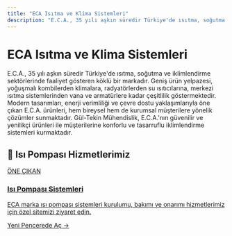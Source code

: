 ```yaml
---
title: "ECA Isıtma ve Klima Sistemleri"
description: "E.C.A., 35 yılı aşkın süredir Türkiye'de ısıtma, soğutma ve iklimlendirme sektörlerinde faaliyet gösteren köklü bir markadır. Geniş ürün yelpazesi, yoğuşmalı..."
---
```


# ECA Isıtma ve Klima Sistemleri

E.C.A., 35 yılı aşkın süredir Türkiye'de ısıtma, soğutma ve iklimlendirme sektörlerinde faaliyet gösteren köklü bir markadır. Geniş ürün yelpazesi, yoğuşmalı kombilerden klimalara, radyatörlerden su ısıtıcılarına, merkezi ısıtma sistemlerinden vana ve armatürlere kadar çeşitlilik göstermektedir. Modern tasarımları, enerji verimliliği ve çevre dostu yaklaşımlarıyla öne çıkan E.C.A. ürünleri, hem bireysel hem de kurumsal müşterilere yönelik çözümler sunmaktadır. Gül-Tekin Mühendislik, E.C.A.'nın güvenilir ve yenilikçi ürünleri ile müşterilerine konforlu ve tasarruflu iklimlendirme sistemleri kurmaktadır.

## 🌟 Isı Pompası Hizmetlerimiz

<a href="https://isi-pompasi.gul-tekinmuhendislik.com/" target="_blank" rel="noopener noreferrer" class="link-card featured">
  <div class="link-card-content">
    <span class="badge">ÖNE ÇIKAN</span>
    <h3>Isı Pompası Sistemleri</h3>
    <p>ECA marka ısı pompası sistemleri kurulumu, bakımı ve onarımı hizmetlerimiz için özel sitemizi ziyaret edin.</p>
    <span class="link-card-cta">Yeni Pencerede Aç →</span>
  </div>
</a>